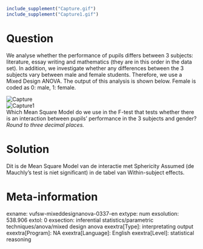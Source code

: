 ```r
include_supplement("Capture.gif")
include_supplement("Capture1.gif")
```

Question
========
We analyse whether the performance of pupils differs between 3 subjects:
literature, essay writing and mathematics (they are in this order in the
data set). In addition, we investigate whether any differences between
the 3 subjects vary between male and female students. Therefore, we use
a Mixed Design ANOVA. The output of this analysis is shown below. Female
is coded as 0: male, 1: female.  
  
<img src="Capture.gif" class="fr-fic fr-dii tvcss_2" alt="Capture" />  
<img src="Capture1.gif" class="fr-fic fr-dii tvcss_3" alt="Capture1" />  
Which Mean Square Model do we use in the F-test that tests whether there
is an interaction between pupils' performance in the 3 subjects and
gender?  
*Round to three decimal places.*


Solution
========





Dit is de Mean Square Model van de interactie met Sphericity Assumed (de
Mauchly's test is niet significant) in de tabel van Within-subject
effects.





Meta-information
================
exname: vufsw-mixeddesignanova-0337-en
extype: num
exsolution: 538.906
extol: 0
exsection: inferential statistics/parametric techniques/anova/mixed design anova
exextra[Type]: interpretating output
exextra[Program]: NA
exextra[Language]: English
exextra[Level]: statistical reasoning

